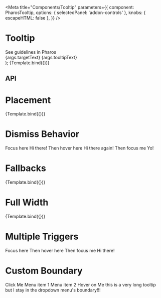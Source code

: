 

<Meta
  title="Components/Tooltip"
  parameters={{
    component: PharosTooltip,
    options: { selectedPanel: 'addon-controls' },
    knobs: { escapeHTML: false },
  }}
/>

# Tooltip

<PharosLink href="https://pharos.jstor.org/components/tooltip" target="_blank">
  See guidelines in Pharos
</PharosLink>

  <div
    style={{
      display: 'grid',
      gridGap: '8rem',
      marginTop: '5rem',
      justifyContent: 'space-evenly',
    }}
  >
    <PharosButton data-tooltip-id={args.id}>{args.targetText}</PharosButton>
    <PharosTooltip
      id={args.id}
      fullWidth={args.fullWidth}
      open={args.open}
      placement={args.placement}
      fallbackPlacements={args.fallbackPlacements}
    >
      {args.tooltipText}
    </PharosTooltip>
  </div>
);

<Canvas withToolbar>
  <Story
    name="Base"
    args={{
      fullWidth: false,
      open: false,
      targetText: 'Focus here',
      tooltipText: 'Hi there again!',
      id: 'my-tooltip',
    }}
    argTypes={{
      placement: { table: { disable: true }, defaultValue: 'top' },
    }}
  >
    {Template.bind({})}
  </Story>
</Canvas>

## API

<ArgsTable of={PharosTooltip} />

# Placement

<Canvas withToolbar>
  <Story
    name="Placement"
    args={{
      targetText: 'Placement',
      tooltipText: 'Hi there again!',
      id: 'my-placement-tooltip',
    }}
    argTypes={{
      open: { table: { disable: true }, defaultValue: true },
      placement: {
        options: [
          'top',
          'top-start',
          'top-end',
          'bottom',
          'bottom-start',
          'bottom-end',
          'right',
          'right-start',
          'right-end',
          'left',
          'left-start',
          'left-end',
          'auto',
        ],
        control: {
          type: 'inline-radio',
        },
        defaultValue: 'top',
      },
    }}
  >
    {Template.bind({})}
  </Story>
</Canvas>

# Dismiss Behavior

<Canvas withToolbar>
  <Story name="Dismiss Behavior">
    <div
      style={{
        display: 'grid',
        gridTemplateColumns: 'repeat(3, auto)',
        gridGap: '8rem',
        marginTop: '5rem',
        justifyContent: 'space-evenly',
      }}
    >
      <PharosButton data-tooltip-id="my-hi-tooltip">Focus here</PharosButton>
      <PharosTooltip id="my-hi-tooltip">Hi there!</PharosTooltip>
      <PharosButton data-tooltip-id="my-again-tooltip">Then hover here</PharosButton>
      <PharosTooltip id="my-again-tooltip">Hi there again!</PharosTooltip>
      <PharosButton data-tooltip-id="my-yo-tooltip">Then focus me</PharosButton>
      <PharosTooltip id="my-yo-tooltip">Yo!</PharosTooltip>
    </div>
  </Story>
</Canvas>

# Fallbacks

<Canvas withToolbar>
  <Story
    name="Fallbacks"
    argTypes={{
      id: { table: { disable: true }, defaultValue: 'my-fallback-tooltip' },
      targetText: {
        table: { disable: true },
        defaultValue: 'Fallback Placement',
      },
      tooltipText: {
        table: { disable: true },
        defaultValue: 'Hi there again!',
      },
      open: { table: { disable: true }, defaultValue: true },
      placement: {
        options: [
          'top',
          'top-start',
          'top-end',
          'bottom',
          'bottom-start',
          'bottom-end',
          'right',
          'right-start',
          'right-end',
          'left',
          'left-start',
          'left-end',
          'auto',
        ],
        control: {
          type: 'inline-radio',
        },
        defaultValue: 'top',
      },
      fallbackPlacements: {
        control: { type: 'array' },
        defaultValue: ['auto'],
      },
    }}
  >
    {Template.bind({})}
  </Story>
</Canvas>

# Full Width

<Canvas withToolbar>
  <Story
    name="Full Width"
    args={{
      targetText:
        'Hover here to see a tooltip that is as wide as me. If you resize the window while its open, its width will continue to match mine!',
      tooltipText: `When using the fullWidth attribute, the display of the tooltip will always be the size of the button that triggers the tooltip, regardless of the length of the text.`,
      id: 'my-full-tooltip',
    }}
    argTypes={{
      fullWidth: { table: { disable: true }, defaultValue: true },
      open: { table: { disable: true }, defaultValue: true },
      placement: { table: { disable: true }, defaultValue: 'auto' },
    }}
  >
    {Template.bind({})}
  </Story>
</Canvas>

# Multiple Triggers

<Canvas withToolbar>
  <Story name="Multiple Triggers">
    <div
      style={{
        display: 'grid',
        gridTemplateColumns: 'repeat(3, auto)',
        gridGap: '8rem',
        marginTop: '5rem',
        justifyContent: 'space-evenly',
      }}
    >
      <PharosButton data-tooltip-id="my-multi-tooltip">Focus here</PharosButton>
      <PharosButton data-tooltip-id="my-multi-tooltip">Then hover here</PharosButton>
      <PharosButton data-tooltip-id="my-multi-tooltip">Then focus me</PharosButton>
      <PharosTooltip id="my-multi-tooltip" fullWidth>
        Hi there!
      </PharosTooltip>
    </div>
  </Story>
</Canvas>

# Custom Boundary

<Canvas withToolbar>
  <Story name="Custom Boundary">
    <div
      style={{
        display: 'grid',
        gridGap: '8rem',
        marginTop: '5rem',
        justifyContent: 'space-evenly',
      }}
    >
      <PharosButton id="my-button" data-dropdown-menu-id="my-menu" icon-right="chevron-down">
        Click Me
      </PharosButton>
      <PharosDropdownMenu id="my-menu">
        <PharosDropdownMenuItem>Menu item 1</PharosDropdownMenuItem>
        <PharosDropdownMenuItem>Menu item 2</PharosDropdownMenuItem>
        <PharosDropdownMenuItem data-tooltip-id="my-tooltip">Hover on Me</PharosDropdownMenuItem>
        <PharosTooltip id="my-tooltip" boundary="my-menu">
          this is a very long tooltip but I stay in the dropdown menu's boundary!!!
        </PharosTooltip>
      </PharosDropdownMenu>
    </div>
  </Story>
</Canvas>
